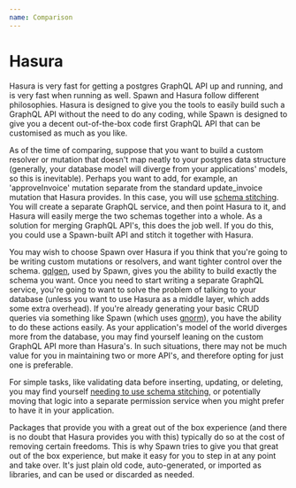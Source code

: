 ```yaml
---
name: Comparison
---
```


# Hasura

Hasura is very fast for getting a postgres GraphQL API up and running, and is very fast when running as well.  Spawn and Hasura follow different philosophies.  Hasura is designed to give you the tools to easily build such a GraphQL API without the need to do any coding, while Spawn is designed to give you a decent out-of-the-box code first GraphQL API that can be customised as much as you like.

As of the time of comparing, suppose that you want to build a custom resolver or mutation that doesn't map neatly to your postgres data structure (generally, your database model will diverge from your applications' models, so this is inevitable).  Perhaps you want to add, for example, an 'approveInvoice' mutation separate from the standard update_invoice mutation that Hasura provides.  In this case, you will use [schema stitching](https://docs.hasura.io/1.0/graphql/manual/remote-schemas/index.html).  You will create a separate GraphQL service, and then point Hasura to it, and Hasura will easily merge the two schemas together into a whole.  As a solution for merging GraphQL API's, this does the job well.  If you do this, you could use a Spawn-built API and stitch it together with Hasura.

You may wish to choose Spawn over Hasura if you think that you're going to be writing custom mutations or resolvers, and want tighter control over the schema.  [gqlgen](https://gqlgen.com), used by Spawn, gives you the ability to build exactly the schema you want.  Once you need to start writing a separate GraphQL service, you're going to want to solve the problem of talking to your database (unless you want to use Hasura as a middle layer, which adds some extra overhead).  If you're already generating your basic CRUD queries via something like Spawn (which uses [gnorm](https://gnorm.org)), you have the ability to do these actions easily.  As your application's model of the world diverges more from the database, you may find yourself leaning on the custom GraphQL API more than Hasura's.  In such situations, there may not be much value for you in maintaining two or more API's, and therefore opting for just one is preferable.

For simple tasks, like validating data before inserting, updating, or deleting, you may find yourself [needing to use schema stitching](https://github.com/hasura/graphql-engine/issues/1267#issuecomment-449932255), or potentially moving that logic into a separate permission service when you might prefer to have it in your application.

Packages that provide you with a great out of the box experience (and there is no doubt that Hasura provides you with this) typically do so at the cost of removing certain freedoms.  This is why Spawn tries to give you that great out of the box experience, but make it easy for you to step in at any point and take over.  It's just plain old code, auto-generated, or imported as libraries, and can be used or discarded as needed.
